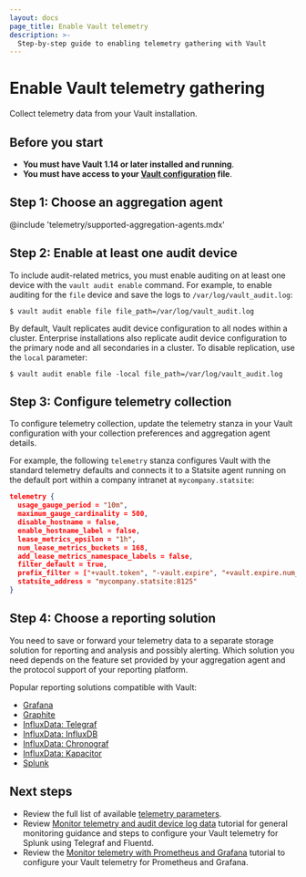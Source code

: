 ```yaml
---
layout: docs
page_title: Enable Vault telemetry
description: >-
  Step-by-step guide to enabling telemetry gathering with Vault
---
```


# Enable Vault telemetry gathering

Collect telemetry data from your Vault installation.

## Before you start

- **You must have Vault 1.14 or later installed and running**.
- **You must have access to your [Vault configuration](/vault/docs/configuration) file**.


## Step 1: Choose an aggregation agent

@include 'telemetry/supported-aggregation-agents.mdx'

## Step 2: Enable at least one audit device

To include audit-related metrics, you must enable auditing on at least one device
with the `vault audit enable` command. For example, to enable auditing for the
`file` device and save the logs to `/var/log/vault_audit.log`:

```shell-session
$ vault audit enable file file_path=/var/log/vault_audit.log
```

By default, Vault replicates audit device configuration to all nodes within a
cluster. Enterprise installations also replicate audit device configuration to
the primary node and all secondaries in a cluster. To disable replication, use
the `local` parameter:

```shell-session
$ vault audit enable file -local file_path=/var/log/vault_audit.log
```


## Step 3: Configure telemetry collection

To configure telemetry collection, update the telemetry stanza in your Vault
configuration with your collection preferences and aggregation agent details.

For example, the following `telemetry` stanza configures Vault with the standard
telemetry defaults and connects it to a Statsite agent running on the default
port within a company intranet at `mycompany.statsite`:

```json
telemetry {
  usage_gauge_period = "10m",
  maximum_gauge_cardinality = 500,
  disable_hostname = false,
  enable_hostname_label = false,
  lease_metrics_epsilon = "1h",
  num_lease_metrics_buckets = 168,
  add_lease_metrics_namespace_labels = false,
  filter_default = true,
  prefix_filter = ["+vault.token", "-vault.expire", "+vault.expire.num_leases"],
  statsite_address = "mycompany.statsite:8125"
}
```

## Step 4: Choose a reporting solution

You need to save or forward your telemetry data to a separate storage solution
for reporting and analysis and possibly alerting. Which solution you need depends on the feature set
provided by your aggregation agent and the protocol support of your reporting
platform.

Popular reporting solutions compatible with Vault:

- [Grafana](https://grafana.com/grafana)
- [Graphite](https://www.hostedgraphite.com)
- [InfluxData: Telegraf](https://www.influxdata.com/time-series-platform/telegraf)
- [InfluxData: InfluxDB](https://www.influxdata.com/products/influxdb-overview)
- [InfluxData: Chronograf](https://www.influxdata.com/time-series-platform/telegraf)
- [InfluxData: Kapacitor](https://www.influxdata.com/time-series-platform/kapacitor)
- [Splunk](https://www.splunk.com)


## Next steps

- Review the full list of available
  [telemetry parameters](/vault/docs/configuration/telemetry#telemetry-parameters).
- Review [Monitor telemetry and audit device log data](/vault/tutorials/monitoring/monitor-telemetry-audit-splunk)
  tutorial for general monitoring guidance and steps to configure your
  Vault telemetry for Splunk using Telegraf and Fluentd.
- Review the
  [Monitor telemetry with Prometheus and Grafana](/vault/tutorials/monitoring/monitor-telemetry-grafana-prometheus)
  tutorial to configure your Vault telemetry for Prometheus and Grafana.